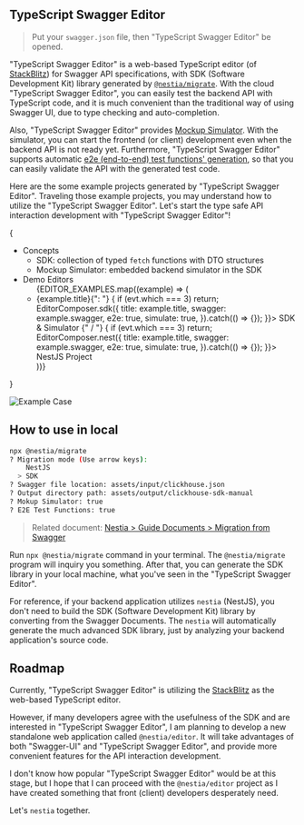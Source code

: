
## TypeScript Swagger Editor
<EditorMovie mode="sdk" />

> Put your `swagger.json` file, then "TypeScript Swagger Editor" be opened.

"TypeScript Swagger Editor" is a web-based TypeScript editor (of [StackBlitz](https://stackblitz.com/)) for Swagger API specifications, with SDK (Software Development Kit) library generated by [`@nestia/migrate`](./migrate). With the cloud "TypeScript Swagger Editor", you can easily test the backend API with TypeScript code, and it is much convenient than the traditional way of using Swagger UI, due to type checking and auto-completion.

Also, "TypeScript Swagger Editor" provides [Mockup Simulator](./sdk/simulator). With the simulator, you can start the frontend (or client) development even when the backend API is not ready yet. Furthermore, "TypeScript Swagger Editor" supports automatic [e2e (end-to-end) test functions' generation](./sdk/e2e), so that you can easily validate the API with the generated test code.

Here are the some example projects generated by "TypeScript Swagger Editor". Traveling those example projects, you may understand how to utilize the "TypeScript Swagger Editor". Let's start the type safe API interaction development with "TypeScript Swagger Editor"!

{<ul>
  <li> Concepts
    <ul>
      <li> SDK: collection of typed <code>fetch</code> functions with DTO structures </li>
      <li> Mockup Simulator: embedded backend simulator in the SDK </li>
    </ul>
  </li>
  <li> Demo Editors
    <ul>
      {EDITOR_EXAMPLES.map((example) => (
        <li>
          {example.title}{": "}
          <a 
            style={{ cursor: "pointer" }} 
            onMouseDown={(evt) => {
              if (evt.which === 3) return;
              EditorComposer.sdk({
                title: example.title,
                swagger: example.swagger,
                e2e: true,
                simulate: true,
              }).catch(() => {});
            }}> SDK & Simulator </a>
          {" / "}
          <a style={{ cursor: "pointer" }} 
             onMouseDown={(evt) => {
               if (evt.which === 3) return;
               EditorComposer.nest({
                 title: example.title,
                 swagger: example.swagger,
                 e2e: true,
                 simulate: true,
               }).catch(() => {});
             }}> NestJS Project </a>
        </li>
      ))}
    </ul>
  </li>
</ul>}

![Example Case](/images/editor/stackblitz.png)




## How to use in local
```bash
npx @nestia/migrate
? Migration mode (Use arrow keys):
    NestJS
  > SDK
? Swagger file location: assets/input/clickhouse.json
? Output directory path: assets/output/clickhouse-sdk-manual
? Mokup Simulator: true
? E2E Test Functions: true
```

> Related document: [Nestia > Guide Documents > Migration from Swagger](./migrate)

Run `npx @nestia/migrate` command in your terminal. The `@nestia/migrate` program will inquiry you something. After that, you can generate the SDK library in your local machine, what you've seen in the "TypeScript Swagger Editor".

For reference, if your backend application utilizes `nestia` (NestJS), you don't need to build the SDK (Software Development Kit) library by converting from the Swagger Documents. The `nestia` will automatically generate the much advanced SDK library, just by analyzing your backend application's source code.




## Roadmap
Currently, "TypeScript Swagger Editor" is utilizing the [StackBlitz](https://stackblitz.com/) as the web-based TypeScript editor. 

However, if many developers agree with the usefulness of the SDK and are interested in "TypeScript Swagger Editor", I am planning to develop a new standalone web application called `@nestia/editor`. It will take advantages of both "Swagger-UI" and "TypeScript Swagger Editor", and provide more convenient features for the API interaction development.

I don't know how popular "TypeScript Swagger Editor" would be at this stage, but I hope that I can proceed with the `@nestia/editor` project as I have created something that front (client) developers desperately need.

Let's `nestia` together.